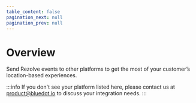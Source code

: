 ```yaml
---
table_content: false
pagination_next: null
pagination_prev: null
---
```



Overview
============

Send Rezolve events to other platforms to get the most of your customer’s location-based experiences.

<div className="card-stack">

<Card 
    icon="img/icons/adobe-experience-platform.jpg"
    title="Adobe Experience Platform"
    description="Marketing Automation Platform"
    link="/integrations/Adobe%20Experience"
/>

<Card
    icon="img/icons/Airship.jpg"
    title="Airship"
    description="Customer Engagement Platform"
    link="/integrations/Airship/Overview"
/>

<Card 
    icon="img/icons/AttentiveLogo-e1656046793109.png"
    title="Attentive"
    description="Text Message Marketing Platform"
    link="/integrations/Attentive/Overview"
/>

<Card 
    icon="img/icons/bbot-logo-doc-site.png"
    title="Bbot"
    description="Online Ordering Platform"
    link="/integrations/Bbot"
/>

<Card 
    icon="img/icons/Braze.jpg"
    title="Braze"
    description="Customer Engagement Platform"
    link="/integrations/Braze/Overview"
/>

<Card 
    icon="img/icons/clevertap-logo.png"
    title="Clevertap"
    description="Omnichannel Customer Engagement Platform"
    link="/integrations/Clevertap/Overview"
/>

<Card 
    icon="img/icons/doordash_logo.svg"
    title="Doordash"
    description="Online Ordering System"
    link="/integrations/Doordash"
/>

<Card 
    icon="img/icons/flipdish_logo.png"
    title="Flipdish"
    description="Online Ordering System"
    link="/integrations/Flipdish"
/>

<Card 
    icon="img/icons/incentivio-docs-logo.jpg"
    title="Incentivio"
    description="Online Order Platform"
    link="/integrations/Incentivio"
/>

<Card 
    icon="img/icons/klaviyo-icon.png"
    title="Klaviyo"
    description="Marketing Automation Platform"
    link="/integrations/Klaviyo"
/>

<Card 
    icon="img/icons/Mobivity.jpg"
    title="Mobivity"
    description="Text Message Marketing Platform"
    link="/integrations/Mobivity"
/>

<Card 
    icon="img/icons/mParticle.jpg"
    title="mParticle"
    description="Customer Data Infrastructure"
    link="/integrations/mParticle"
/>

<Card 
    icon="img/icons/olo-logo-e1653006147132.jpg"
    title="Olo"
    description="Online Order Management"
    link="/integrations/Olo"
/>

<Card 
    icon="img/icons/One-Signal-Logo-e1655949094402.png"
    title="OneSignal"
    description="Customer Engagement Platform"
    link="/integrations/OneSignal"
/>

<Card 
    icon="img/icons/Oracle.jpg"
    title="Oracle Responsys"
    description="Marketing Automation Platform"
    link="/integrations/Oracle%20Responsys/Overview"
/>

<Card 
    icon="img/icons/Oracle.jpg"
    title="Oracle Simphony"
    description="Point of Sale System"
    link="/integrations/Oracle%20Simphony"
/>

<Card 
    icon="img/icons/Raydiant.jpg"
    title="Raydiant"
    description="Personalized digital screens."
    link="/integrations/Raydiant"
/>

<Card 
    icon="img/icons/rezolve-logo.png"
    title="Rezolve AI"
    description="Conversational AI to transform the Customer Experience."
    link="/integrations/Rezolve%20AI"
/>

<Card 
    icon="img/icons/safegrahp_logo_docs.png"
    title="SafeGraph"
    description="Geospatial Data"
    link="/integrations/SafeGraph"
/>

<Card 
    icon="img/icons/Salesforce.jpg"
    title="Salesforce Marketing Cloud"
    description="Marketing Automation Platform"
    link="/integrations/Salesforce/Overview"
/>  

<Card 
    icon="img/icons/segment-1-e1623221733847.png"
    title="Segment"
    description="Customer Data Infrastructure"
    link="/integrations/Segment"
/>

<Card 
    icon="img/icons/tealium-logo.jpg"
    title="Tealium"
    description="Customer Data Platform"
    link="/integrations/Tealium"
/>
</div>

:::info
If you don't see your platform listed here, please contact us at [product@bluedot.io](mailto:product@bluedot.io) to discuss your integration needs.
:::